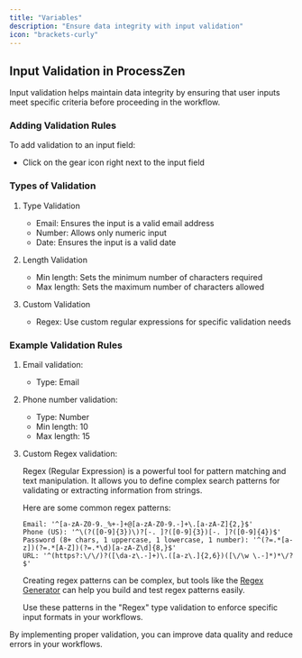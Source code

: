 ```yaml
---
title: "Variables"
description: "Ensure data integrity with input validation"
icon: "brackets-curly"
---
```


## Input Validation in ProcessZen

Input validation helps maintain data integrity by ensuring that user inputs meet specific criteria before proceeding in the workflow.

### Adding Validation Rules

To add validation to an input field:

- Click on the gear icon right next to the input field

### Types of Validation

1. Type Validation

   - Email: Ensures the input is a valid email address
   - Number: Allows only numeric input
   - Date: Ensures the input is a valid date

2. Length Validation

   - Min length: Sets the minimum number of characters required
   - Max length: Sets the maximum number of characters allowed

3. Custom Validation
   - Regex: Use custom regular expressions for specific validation needs

### Example Validation Rules

1. Email validation:

   - Type: Email

2. Phone number validation:

   - Type: Number
   - Min length: 10
   - Max length: 15

3. Custom Regex validation:

   Regex (Regular Expression) is a powerful tool for pattern matching and text manipulation. It allows you to define complex search patterns for validating or extracting information from strings.

   Here are some common regex patterns:

   ```
   Email: '^[a-zA-Z0-9._%+-]+@[a-zA-Z0-9.-]+\.[a-zA-Z]{2,}$'
   Phone (US): '^\(?([0-9]{3})\)?[-. ]?([0-9]{3})[-. ]?([0-9]{4})$'
   Password (8+ chars, 1 uppercase, 1 lowercase, 1 number): '^(?=.*[a-z])(?=.*[A-Z])(?=.*\d)[a-zA-Z\d]{8,}$'
   URL: '^(https?:\/\/)?([\da-z\.-]+)\.([a-z\.]{2,6})([\/\w \.-]*)*\/?$'
   ```

   Creating regex patterns can be complex, but tools like the [Regex Generator](https://regex-generator.olafneumann.org/?sampleText=2020-03-12T13:34:56.123Z%20INFO%20%20%5Borg.example.Class%5D:%20This%20is%20a%20%23simple%20%23logline%20containing%20a%20'value'.&flags=i) can help you build and test regex patterns easily.

   Use these patterns in the "Regex" type validation to enforce specific input formats in your workflows.

By implementing proper validation, you can improve data quality and reduce errors in your workflows.
